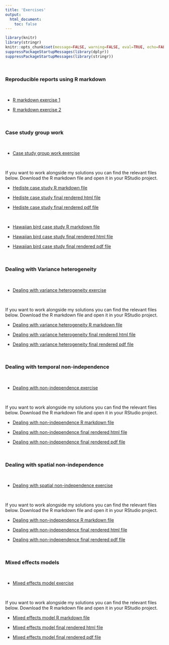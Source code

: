 ```yaml
---
title: 'Exercises'
output: 
  html_document:
    toc: false
---
```


```r
library(knitr)
library(stringr)
knitr::opts_chunk$set(message=FALSE, warning=FALSE, eval=TRUE, echo=FALSE)
suppressPackageStartupMessages(library(dplyr))
suppressPackageStartupMessages(library(stringr))
```

\  

### Reproducible reports using R markdown

\  

- [R markdown exercise 1](Rmarkdown_ex1.html)

- [R markdown exercise 2](Rmarkdown_ex2.html)

\  

### Case study group work 

\ 

- [Case study group work exercise](case_study_group_work.html)

\  

If you want to work alongside my solutions you can find the relevant files below. Download the R markdown file and open it in your RStudio project.

- [Hediste case study R markdown file](case_study_hediste.Rmd)

- [Hediste case study final rendered html file](case_study_hediste.html)

- [Hediste case study final rendered pdf file](case_study_hediste.pdf)

\  

- [Hawaiian bird case study R markdown file](case_study_hawaiian_birds.Rmd)

- [Hawaiian bird case study final rendered html file](case_study_hawaiian_birds.html)

- [Hawaiian bird case study final rendered pdf file](case_study_hawaiian_birds.pdf)

\   

### Dealing with Variance heterogeneity 

\  

- [Dealing with variance heterogeneity exercise](GLS_variance_heterogeneity_exercise.html)

\  

If you want to work alongside my solutions you can find the relevant files below. Download the R markdown file and open it in your RStudio project.

- [Dealing with variance heterogeneity R markdown file](GLS_variance_heterogeneity_report.Rmd)

- [Dealing with variance heterogeneity final rendered html file](GLS_variance_heterogeneity_report.html)

- [Dealing with variance heterogeneity final rendered pdf file](GLS_variance_heterogeneity_report.pdf)

\  

### Dealing with temporal non-independence

\  

- [Dealing with non-independence exercise](GLS_temporal_nonindependence_exercise.html)

\  

If you want to work alongside my solutions you can find the relevant files below. Download the R markdown file and open it in your RStudio project.

- [Dealing with non-independence R markdown file](GLS_temporal_nonindependence_report.Rmd)

- [Dealing with non-independence final rendered html file](GLS_temporal_nonindependence_report.html)

- [Dealing with non-independence final rendered pdf file](GLS_temporal_nonindependence_report.pdf)

\  

### Dealing with spatial non-independence

\  

- [Dealing with spatial non-independence exercise](GLS_spatial_nonindependence_exercise.html)

\  

If you want to work alongside my solutions you can find the relevant files below. Download the R markdown file and open it in your RStudio project.

- [Dealing with non-independence R markdown file](GLS_spatial_nonindependence_report.Rmd)

- [Dealing with non-independence final rendered html file](GLS_spatial_nonindependence_report.html)

- [Dealing with non-independence final rendered pdf file](GLS_spatial_nonindependence_report.pdf)

\  

### Mixed effects models 

\  

- [Mixed effects model exercise](Mixed_Models_Exercise.html)

\  

If you want to work alongside my solutions you can find the relevant files below. Download the R markdown file and open it in your RStudio project.

- [Mixed effects model R markdown file](Mixed_Models_report.Rmd)

- [Mixed effects model final rendered html file](Mixed_Models_report.html)

- [Mixed effects model final rendered pdf file](Mixed_Models_report.pdf)

\  
